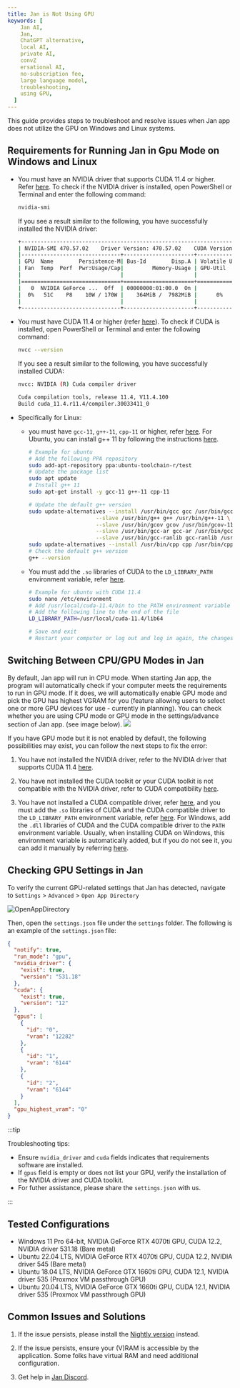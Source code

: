 ```yaml
---
title: Jan is Not Using GPU
keywords: [
    Jan AI,
    Jan,
    ChatGPT alternative,
    local AI,
    private AI,
    convZ
    ersational AI,
    no-subscription fee,
    large language model,
    troubleshooting,
    using GPU,
  ]
---
```


This guide provides steps to troubleshoot and resolve issues when Jan app does not utilize the GPU on Windows and Linux systems.

## Requirements for Running Jan in Gpu Mode on Windows and Linux

- You must have an NVIDIA driver that supports CUDA 11.4 or higher. Refer [here](https://docs.nvidia.com/deploy/cuda-compatibility/index.html#binary-compatibility__table-toolkit-driver).
  To check if the NVIDIA driver is installed, open PowerShell or Terminal and enter the following command:

  ```bash
  nvidia-smi
  ```

  If you see a result similar to the following, you have successfully installed the NVIDIA driver:

  ```bash
  +-----------------------------------------------------------------------------+
  | NVIDIA-SMI 470.57.02    Driver Version: 470.57.02    CUDA Version: 11.4     |
  |-------------------------------+----------------------+----------------------+
  | GPU  Name        Persistence-M| Bus-Id        Disp.A | Volatile Uncorr. ECC |
  | Fan  Temp  Perf  Pwr:Usage/Cap|         Memory-Usage | GPU-Util  Compute M. |
  |                               |                      |               MIG M. |
  |===============================+======================+======================|
  |   0  NVIDIA GeForce ...  Off  | 00000000:01:00.0  On |                  N/A |
  |  0%   51C    P8    10W / 170W |    364MiB /  7982MiB |      0%      Default |
  |                               |                      |                  N/A |
  +-------------------------------+----------------------+----------------------+
  ```

- You must have CUDA 11.4 or higher (refer [here](https://developer.nvidia.com/cuda-toolkit-archive)).
  To check if CUDA is installed, open PowerShell or Terminal and enter the following command:

  ```bash
  nvcc --version
  ```

  If you see a result similar to the following, you have successfully installed CUDA:

  ```bash
  nvcc: NVIDIA (R) Cuda compiler driver

  Cuda compilation tools, release 11.4, V11.4.100
  Build cuda_11.4.r11.4/compiler.30033411_0
  ```

- Specifically for Linux:

  - you must have `gcc-11`, `g++-11`, `cpp-11` or higher, refer [here](https://gcc.gnu.org/projects/cxx-status.html#cxx17). For Ubuntu, you can install g++ 11 by following the instructions [here](https://linuxconfig.org/how-to-switch-between-multiple-gcc-and-g-compiler-versions-on-ubuntu-20-04-lts-focal-fossa).

    ```bash
    # Example for ubuntu
    # Add the following PPA repository
    sudo add-apt-repository ppa:ubuntu-toolchain-r/test
    # Update the package list
    sudo apt update
    # Install g++ 11
    sudo apt-get install -y gcc-11 g++-11 cpp-11

    # Update the default g++ version
    sudo update-alternatives --install /usr/bin/gcc gcc /usr/bin/gcc-11 110 \
                         --slave /usr/bin/g++ g++ /usr/bin/g++-11 \
                         --slave /usr/bin/gcov gcov /usr/bin/gcov-11 \
                         --slave /usr/bin/gcc-ar gcc-ar /usr/bin/gcc-ar-11 \
                         --slave /usr/bin/gcc-ranlib gcc-ranlib /usr/bin/gcc-ranlib-11
    sudo update-alternatives --install /usr/bin/cpp cpp /usr/bin/cpp-11 110
    # Check the default g++ version
    g++ --version
    ```

  - You must add the `.so` libraries of CUDA to the `LD_LIBRARY_PATH` environment variable, refer [here](https://docs.nvidia.com/cuda/cuda-installation-guide-linux/index.html#post-installation-actions).

    ```bash
    # Example for ubuntu with CUDA 11.4
    sudo nano /etc/environment
    # Add /usr/local/cuda-11.4/bin to the PATH environment variable - the first line
    # Add the following line to the end of the file
    LD_LIBRARY_PATH=/usr/local/cuda-11.4/lib64

    # Save and exit
    # Restart your computer or log out and log in again, the changes will take effect
    ```

## Switching Between CPU/GPU Modes in Jan

By default, Jan app will run in CPU mode. When starting Jan app, the program will automatically check if your computer meets the requirements to run in GPU mode. If it does, we will automatically enable GPU mode and pick the GPU has highest VGRAM for you (feature allowing users to select one or more GPU devices for use - currently in planning). You can check whether you are using CPU mode or GPU mode in the settings/advance section of Jan app. (see image below). ![](../../../static/img/usage/jan-gpu-enable-setting.png)

If you have GPU mode but it is not enabled by default, the following possibilities may exist, you can follow the next steps to fix the error:

1. You have not installed the NVIDIA driver, refer to the NVIDIA driver that supports CUDA 11.4 [here](https://docs.nvidia.com/deploy/cuda-compatibility/index.html#binary-compatibility__table-toolkit-driver).

2. You have not installed the CUDA toolkit or your CUDA toolkit is not compatible with the NVIDIA driver, refer to CUDA compatibility [here](https://docs.nvidia.com/deploy/cuda-compatibility/index.html#binary-compatibility__table-toolkit-driver).

3. You have not installed a CUDA compatible driver, refer [here](https://docs.nvidia.com/deploy/cuda-compatibility/index.html#binary-compatibility__table-toolkit-driver), and you must add the `.so` libraries of CUDA and the CUDA compatible driver to the `LD_LIBRARY_PATH` environment variable, refer [here](https://docs.nvidia.com/cuda/cuda-installation-guide-linux/index.html#post-installation-actions). For Windows, add the `.dll` libraries of CUDA and the CUDA compatible driver to the `PATH` environment variable. Usually, when installing CUDA on Windows, this environment variable is automatically added, but if you do not see it, you can add it manually by referring [here](https://docs.nvidia.com/cuda/cuda-installation-guide-microsoft-windows/index.html#environment-setup).

## Checking GPU Settings in Jan

To verify the current GPU-related settings that Jan has detected, navigate to `Settings` > `Advanced` > `Open App Directory`

![OpenAppDirectory](../../../static/img/usage/jan-open-home-directory.png)

Then, open the `settings.json` file under the `settings` folder. The following is an example of the `settings.json` file:

```json title="~/jan/settings/settings.json"
{
  "notify": true,
  "run_mode": "gpu",
  "nvidia_driver": {
    "exist": true,
    "version": "531.18"
  },
  "cuda": {
    "exist": true,
    "version": "12"
  },
  "gpus": [
    {
      "id": "0",
      "vram": "12282"
    },
    {
      "id": "1",
      "vram": "6144"
    },
    {
      "id": "2",
      "vram": "6144"
    }
  ],
  "gpu_highest_vram": "0"
}
```

:::tip

Troubleshooting tips:

- Ensure `nvidia_driver` and `cuda` fields indicates that requirements software are installed.
- If `gpus` field is empty or does not list your GPU, verify the installation of the NVIDIA driver and CUDA toolkit.
- For futher assistance, please share the `settings.json` with us.

:::

## Tested Configurations

- Windows 11 Pro 64-bit, NVIDIA GeForce RTX 4070ti GPU, CUDA 12.2, NVIDIA driver 531.18 (Bare metal)
- Ubuntu 22.04 LTS, NVIDIA GeForce RTX 4070ti GPU, CUDA 12.2, NVIDIA driver 545 (Bare metal)
- Ubuntu 18.04 LTS, NVIDIA GeForce GTX 1660ti GPU, CUDA 12.1, NVIDIA driver 535 (Proxmox VM passthrough GPU)
- Ubuntu 20.04 LTS, NVIDIA GeForce GTX 1660ti GPU, CUDA 12.1, NVIDIA driver 535 (Proxmox VM passthrough GPU)

## Common Issues and Solutions

1. If the issue persists, please install the [Nightly version](/install/nightly) instead.

2. If the issue persists, ensure your (V)RAM is accessible by the application. Some folks have virtual RAM and need additional configuration.

3. Get help in [Jan Discord](https://discord.gg/mY69SZaMaC).
